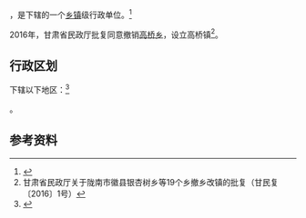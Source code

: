{{中国乡级行政区|62/12/27/206/000}}

'''{{PAGENAMEBASE}}'''，是{{PRC admin/fullname|62/12/27/206/000|3}}下辖的一个[[乡镇|乡镇]]级行政单位。<ref>{{PRC admin/ref sgc|{{PRC admin/parent|62/12/27/206/000}}}}</ref>

2016年，甘肃省民政厅批复同意撤销[[高桥乡_(徽县)|高桥乡]]，设立高桥镇<ref>甘肃省民政厅关于陇南市徽县银杏树乡等19个乡撤乡改镇的批复（甘民复〔2016〕1号）</ref>。

== 行政区划 ==

{{PAGENAMEBASE}}下辖以下地区：<ref>{{PRC admin/ref sgc|62/12/27/206/000}}</ref>

{{PRC admin/children|62/12/27/206/000}}。

== 参考资料 ==

{{reflist}}

{{行政区划小作品}}
{{PRC admin/navcat|62/12/27/206/000}}